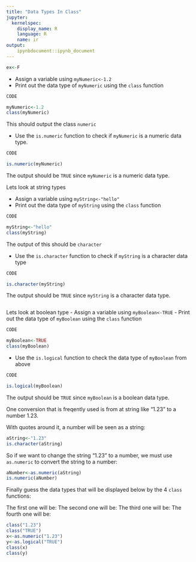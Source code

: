 ```yaml
---
title: "Data Types In Class"
jupyter:
  kernelspec:
    display_name: R
    language: R
    name: ir
output:
    ipynbdocument::ipynb_document
---
```


```r
ex<-F
```
- Assign a variable using `myNumeric<-1.2`
- Print out the data type of `myNumeric` using the `class` function

```r
CODE
```
```r
myNumeric<-1.2
class(myNumeric)
```

This should output the class `numeric`

- Use the `is.numeric` function to check if `myNumeric` is a numeric data type.

```r
CODE
```
```r
is.numeric(myNumeric)
```

The output should be `TRUE` since `myNumeric` is a numeric data type.

Lets look at string types

- Assign a variable using `myString<-"hello"`
- Print out the data type of `myString` using the `class` function

```r
CODE
```
```r
myString<-"hello"
class(myString)
```
The output of this should be `character`

- Use the `is.character` function to check if `myString` is a character data type 

```r
CODE
```
```r
is.character(myString)
```
The output should be `TRUE` since `myString` is a character data type.

```r
```
Lets look at boolean type
- Assign a variable using `myBoolean<-TRUE`
- Print out the data type of `myBoolean` using the `class` function

```r
CODE
```
```r
myBoolean<-TRUE
class(myBoolean)
```

- Use the `is.logical` function to check the data type of `myBoolean` from above 

```r
CODE
```
```r
is.logical(myBoolean)
```
The output should be `TRUE` since `myBoolean` is a boolean data type.

One conversion that is freqently used is from at string like "1.23" to a number 1.23.

With quotes around it, a number will be seen as a string:

```r
aString<-"1.23"
is.character(aString)
```

So if we want to change the string "1.23" to a number, we must use `as.numeric` to convert the string to a number:

```r
aNumber<-as.numeric(aString)
is.numeric(aNumber)
```

Finally guess the data types that will be displayed below by the 4 `class` functions:

The first one will be:
The second one will be:
The third one will be:
The fourth one will be:

```r
class("1.23")
class("TRUE")
x<-as.numeric("1.23")
y<-as.logical("TRUE")
class(x)
class(y)
```
